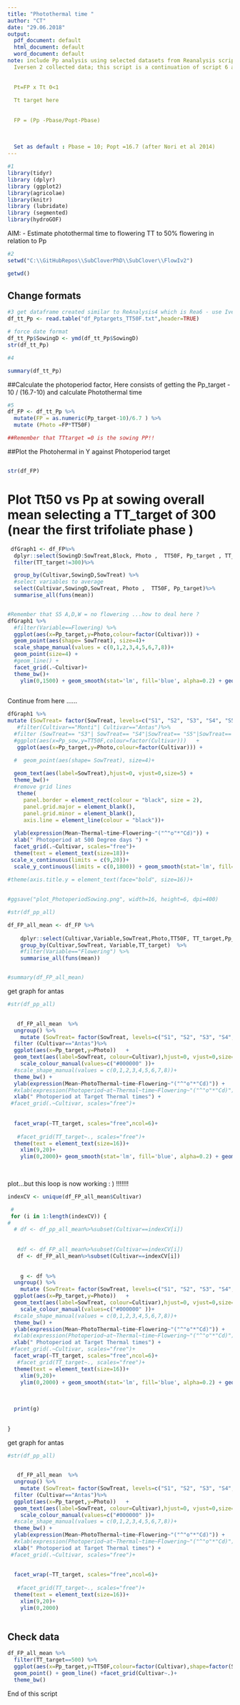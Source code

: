 ```yaml
---
title: "Photothermal time "
author: "CT"
date: "29.06.2018"
output:
  pdf_document: default
  html_document: default
  word_document: default
note: include Pp analysis using selected datasets from Reanalysis scripts but use
  Iversen 2 collected data; this script is a continuation of script 6 and calculates the equations from Weir et al 1984.
  
  
  Pt=FP x Tt 0<1 
  
  Tt target here 
  
  
  FP = (Pp -Pbase/Popt-Pbase)
  
  
  
  Set as default : Pbase = 10; Popt =16.7 (after Nori et al 2014)
---
```


```r
#1
library(tidyr)
library (dplyr)
library (ggplot2)
library(agricolae)
library(knitr)
library (lubridate)
library (segmented)
library(hydroGOF)


```
 
AIM:
- Estimate photothermal time to flowering TT to 50% flowering in relation to Pp


```r
#2
setwd("C:\\GitHubRepos\\SubCloverPhD\\SubClover\\FlowIv2")

getwd()


```
## Change formats 

```r
#3 get dataframe created similar to ReAnalysis4 which is Rea6 - use Iversen DAS50Flwoering data
df_tt_Pp <- read.table("df_Pptargets_TT50F.txt",header=TRUE) 

# force date format
df_tt_Pp$SowingD <- ymd(df_tt_Pp$SowingD)
str(df_tt_Pp)


```

```r
#4

summary(df_tt_Pp)
```
##Calculate the photoperiod factor, Here consists of getting the  Pp_target - 10 / (16.7-10) and calculate Photothermal time 

```r

#5
df_FP <- df_tt_Pp %>%
  mutate(FP = as.numeric(Pp_target-10)/6.7 ) %>%
  mutate (Photo =FP*TT50F)

##Remember that TTtarget =0 is the sowing PP!! 

```

##Plot the Photohermal in Y against Photoperiod target 


```r


```


```r
str(df_FP)

```

# Plot Tt50 vs Pp at sowing overall mean selecting a TT_target of 300 (near the first trifoliate phase )


```r


 dfGraph1 <- df_FP%>% 
  dplyr::select(SowingD:SowTreat,Block, Photo ,  TT50F, Pp_target , TT_target)%>%
  filter(TT_target!=300)%>%

  group_by(Cultivar,SowingD,SowTreat) %>%
  #select variables to average 
  select(Cultivar,SowingD,SowTreat, Photo ,  TT50F, Pp_target)%>%
  summarise_all(funs(mean))


#Remember that S5 A,D,W = no flowering ...how to deal here ? 
dfGraph1 %>%
  #filter(Variable==Flowering) %>%
  ggplot(aes(x=Pp_target,y=Photo,colour=factor(Cultivar))) +
  geom_point(aes(shape= SowTreat), size=4)+
  scale_shape_manual(values = c(0,1,2,3,4,5,6,7,8))+
  geom_point(size=4) +
  #geom_line() + 
  facet_grid(.~Cultivar)+
  theme_bw()+
    ylim(0,1500) + geom_smooth(stat='lm', fill='blue', alpha=0.2) + geom_point(size=2,alpha=0.5)
  

```

Continue from here ......  


```r


dfGraph1 %>%
mutate (SowTreat= factor(SowTreat, levels=c("S1", "S2", "S3", "S4", "S5", "S6", "S7","S8"),labels=c("June", "July", "Sept.", "Nov.", "Dec.", "Feb.", "March", "May")))%>%
   #filter(Cultivar=="Monti"| Cultivar=="Antas")%>%
  #filter (SowTreat== "S3"| SowTreat== "S4"|SowTreat== "S5"|SowTreat== "S6")%>%
  #ggplot(aes(x=Pp_sow,y=TT50F,colour=factor(Cultivar)))   +
   ggplot(aes(x=Pp_target,y=Photo,colour=factor(Cultivar))) +

  #  geom_point(aes(shape= SowTreat), size=4)+
  
  geom_text(aes(label=SowTreat),hjust=0, vjust=0,size=5) +
  theme_bw()+
  #remove grid lines 
   theme(
     panel.border = element_rect(colour = "black", size = 2), 
     panel.grid.major = element_blank(),
     panel.grid.minor = element_blank(),
     axis.line = element_line(colour = "black"))+
  
  ylab(expression(Mean~Thermal~time~Flowering~"("^"o"*"Cd)")) + 
  xlab(" Photoperiod at 500 Degree days ") +
  facet_grid(.~Cultivar, scales="free")+
  theme(text = element_text(size=18))+
 scale_x_continuous(limits = c(9,20))+
  scale_y_continuous(limits = c(0,1800)) + geom_smooth(stat='lm', fill='blue', alpha=0.2) + geom_point(size=2,alpha=0.5)
  
#theme(axis.title.y = element_text(face="bold", size=16))+
   

#ggsave("plot_PhotoperiodSowing.png", width=16, height=6, dpi=400)

```



```r

#str(df_pp_all)

df_FP_all_mean <- df_FP %>%
  
    dplyr::select(Cultivar,Variable,SowTreat,Photo,TT50F, TT_target,Pp_target)%>%
    group_by(Cultivar,SowTreat, Variable,TT_target)  %>%
    #filter(Variable=="Flowering") %>%
    summarise_all(funs(mean))


#summary(df_FP_all_mean)

```


get graph for antas 


```r

#str(df_pp_all)

  
   df_FP_all_mean  %>%
  ungroup() %>%
    mutate (SowTreat= factor(SowTreat, levels=c("S1", "S2", "S3", "S4", "S5", "S6", "S7","S8"),labels=c("June", "July", "Sept.", "Nov.", "Dec.", "Feb.", "March", "May")))%>%
  filter (Cultivar=="Antas")%>%
  ggplot(aes(x=Pp_target,y=Photo))   +
  geom_text(aes(label=SowTreat, colour=Cultivar),hjust=0, vjust=0,size=4) +
    scale_colour_manual(values=c("#000000" ))+
  #scale_shape_manual(values = c(0,1,2,3,4,5,6,7,8))+
  theme_bw() +
  ylab(expression(Mean~PhotoThermal~time~Flowering~"("^"o"*"Cd)")) + 
  #xlab(expression(Photoperiod~at~Thermal~time~Flowering~"("^"o"*"Cd)")) +
  xlab(" Photoperiod at Target Thermal times") +
 #facet_grid(.~Cultivar, scales="free")+
  
     
  facet_wrap(~TT_target, scales="free",ncol=6)+
     
   #facet_grid(TT_target~., scales="free")+
  theme(text = element_text(size=16))+
    xlim(9,20)+
    ylim(0,2000)+ geom_smooth(stat='lm', fill='blue', alpha=0.2) + geom_point(size=2,alpha=0.5)
  
  

```




plot...but this loop is now working : ) !!!!!!!

```r


indexCV <- unique(df_FP_all_mean$Cultivar)

 # 
 for (i in 1:length(indexCV)) {
#   
  # df <- df_pp_all_mean%>%subset(Cultivar==indexCV[i])
  
 
   #df <- df_FP_all_mean%>%subset(Cultivar==indexCV[i])
   df <- df_FP_all_mean%>%subset(Cultivar==indexCV[i])
   
  
    g <- df %>%
  ungroup() %>%
    mutate (SowTreat= factor(SowTreat, levels=c("S1", "S2", "S3", "S4", "S5", "S6", "S7","S8"),labels=c("June", "July", "Sept.", "Nov.", "Dec.", "Feb.", "March", "May")))%>%
  ggplot(aes(x=Pp_target,y=Photo))   +
  geom_text(aes(label=SowTreat, colour=Cultivar),hjust=0, vjust=0,size=4) +
    scale_colour_manual(values=c("#000000" ))+
  #scale_shape_manual(values = c(0,1,2,3,4,5,6,7,8))+
  theme_bw() +
  ylab(expression(Mean~PhotoThermal~time~Flowering~"("^"o"*"Cd)")) + 
  #xlab(expression(Photoperiod~at~Thermal~time~Flowering~"("^"o"*"Cd)")) +
  xlab(" Photoperiod at Target Thermal times") +
 #facet_grid(.~Cultivar, scales="free")+
  facet_wrap(~TT_target, scales="free",ncol=6)+
   #facet_grid(TT_target~., scales="free")+
  theme(text = element_text(size=16))+
    xlim(9,20)+
    ylim(0,2000) + geom_smooth(stat='lm', fill='blue', alpha=0.2) + geom_point(size=2,alpha=0.5)
  
  
  
  print(g)
  
  
}

```


get graph for antas 


```r

#str(df_pp_all)

  
   df_FP_all_mean  %>%
  ungroup() %>%
    mutate (SowTreat= factor(SowTreat, levels=c("S1", "S2", "S3", "S4", "S5", "S6", "S7","S8"),labels=c("June", "July", "Sept.", "Nov.", "Dec.", "Feb.", "March", "May")))%>%
  filter (Cultivar=="Antas")%>%
  ggplot(aes(x=Pp_target,y=Photo))   +
  geom_text(aes(label=SowTreat, colour=Cultivar),hjust=0, vjust=0,size=4) +
    scale_colour_manual(values=c("#000000" ))+
  #scale_shape_manual(values = c(0,1,2,3,4,5,6,7,8))+
  theme_bw() +
  ylab(expression(Mean~PhotoThermal~time~Flowering~"("^"o"*"Cd)")) + 
  #xlab(expression(Photoperiod~at~Thermal~time~Flowering~"("^"o"*"Cd)")) +
  xlab(" Photoperiod at Target Thermal times") +
 #facet_grid(.~Cultivar, scales="free")+
  
     
  facet_wrap(~TT_target, scales="free",ncol=6)+
     
   #facet_grid(TT_target~., scales="free")+
  theme(text = element_text(size=16))+
    xlim(9,20)+
    ylim(0,2000)
  

```





## Check data

```r

df_FP_all_mean %>%
  filter(TT_target==500) %>%
  ggplot(aes(x=Pp_target,y=TT50F,colour=factor(Cultivar),shape=factor(SowTreat),size=3 )) +
  geom_point() + geom_line() +facet_grid(Cultivar~.)+
  theme_bw()

```



End of this script 
